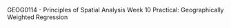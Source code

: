 GEOG0114 - Principles of Spatial Analysis Week 10 Practical: Geographically Weighted Regression

```r

```

